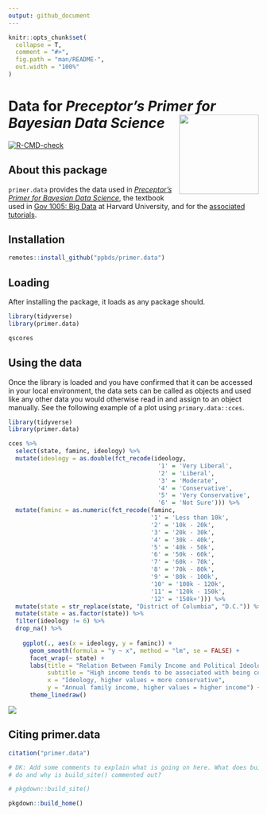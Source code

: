 ```yaml
---
output: github_document
---
```


<!-- README is generated from README.Rmd, edit ONLY this file if needed. But, after you edit it, you NEED TO KNIT IT BY HAND in order to create the new README.md, which is the thing which is actually used. -->

```r

knitr::opts_chunk$set(
  collapse = T,
  comment = "#>",
  fig.path = "man/README-",
  out.width = "100%"
)
```


# Data for *Preceptor's Primer for <br/> Bayesian Data Science* <img src="man/figures/ulysses_hex_data.png" align = "right"  width="160">

<!-- badges: start -->
[![R-CMD-check](https://github.com/PPBDS/primer.data/workflows/R-CMD-check/badge.svg)](https://github.com/PPBDS/primer.data/actions)
<!-- badges: end -->

## About this package

`primer.data` provides the data used in *[Preceptor's Primer for Bayesian Data Science](https://ppbds.github.io/primer)*, the textbook used in [Gov 1005: Big Data](https://www.davidkane.info/files/gov_1005_spring_2021.html) at Harvard University, and for the [associated tutorials](https://ppbds.github.io/primer.tutorials).

## Installation

```r
remotes::install_github("ppbds/primer.data")
```

## Loading

After installing the package, it loads as any package should.

```r
library(tidyverse) 
library(primer.data)

qscores
```

## Using the data

Once the library is loaded and you have confirmed that it can be accessed in your local environment, the data sets can be called as objects and used like any other data you would otherwise read in and assign to an object manually. See the following example of a plot using `primary.data::cces`. 

```r

library(tidyverse)
library(primer.data)

cces %>% 
  select(state, faminc, ideology) %>% 
  mutate(ideology = as.double(fct_recode(ideology, 
                                          '1' = 'Very Liberal',
                                          '2' = 'Liberal',
                                          '3' = 'Moderate',
                                          '4' = 'Conservative',
                                          '5' = 'Very Conservative',
                                          '6' = 'Not Sure'))) %>% 
  mutate(faminc = as.numeric(fct_recode(faminc, 
                                        '1' = 'Less than 10k',
                                        '2' = '10k - 20k',
                                        '3' = '20k - 30k',
                                        '4' = '30k - 40k',
                                        '5' = '40k - 50k',
                                        '6' = '50k - 60k',
                                        '7' = '60k - 70k',
                                        '8' = '70k - 80k',
                                        '9' = '80k - 100k',
                                        '10' = '100k - 120k',
                                        '11' = '120k - 150k',
                                        '12' = '150k+'))) %>% 
  mutate(state = str_replace(state, "District of Columbia", "D.C.")) %>% 
  mutate(state = as.factor(state)) %>% 
  filter(ideology != 6) %>% 
  drop_na() %>% 
  
    ggplot(., aes(x = ideology, y = faminc)) +
      geom_smooth(formula = "y ~ x", method = "lm", se = FALSE) +
      facet_wrap(~ state) +
      labs(title = "Relation Between Family Income and Political Ideology",
           subtitle = "High income tends to be associated with being conservative, especially in red states",
           x = "Ideology, higher values = more conservative",
           y = "Annual family income, higher values = higher income") +
      theme_linedraw()


```

<!-- DK: We need some comments explaining what this is doing and how we can replace it. Specifically, why place the figure in man/ rather than inst/? Why can't we just have this code run and save/show the image? Hate the eval=FALSE above. -->

<img src= "man/figures/readme_plot.png" align="center">


## Citing primer.data

```r
citation("primer.data")
```


```r
# DK: Add some comments to explain what is going on here. What does build_home()
# do and why is build_site() commented out?

# pkgdown::build_site()

pkgdown::build_home()
```











